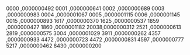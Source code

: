 0000 ,0000000492
0001 ,0000000641
0002 ,0000000689
0003 ,0000000983
0004 ,0000001067
0005 ,0000001115
0006 ,0000001145
0015 ,0000000893
1617 ,0000000370
1625 ,0000000537
1859 ,0000000427
1860 ,0000001182
20038,0000000312
2521 ,0000000613
2819 ,0000000575
3004 ,0000001029
3911 ,0000000262
4357 ,0000000933
4472 ,0000000723
4472 ,0000000831
4597 ,0000000777
5217 ,0000000462
8430 ,0000000200

